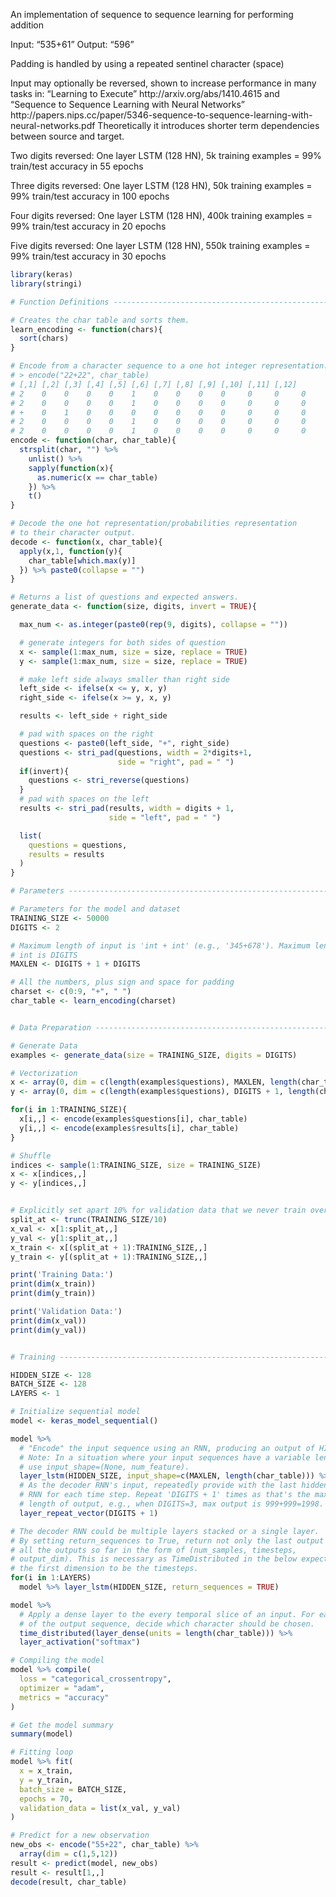 An implementation of sequence to sequence learning for performing addition

Input: "535+61"
Output: "596"

Padding is handled by using a repeated sentinel character (space)

Input may optionally be reversed, shown to increase performance in many tasks in:
"Learning to Execute"
http://arxiv.org/abs/1410.4615
and
"Sequence to Sequence Learning with Neural Networks"
http://papers.nips.cc/paper/5346-sequence-to-sequence-learning-with-neural-networks.pdf
Theoretically it introduces shorter term dependencies between source and target.

Two digits reversed:
 One layer LSTM (128 HN), 5k training examples = 99% train/test accuracy in 55 epochs

Three digits reversed:
 One layer LSTM (128 HN), 50k training examples = 99% train/test accuracy in 100 epochs

Four digits reversed:
 One layer LSTM (128 HN), 400k training examples = 99% train/test accuracy in 20 epochs

Five digits reversed:
 One layer LSTM (128 HN), 550k training examples = 99% train/test accuracy in 30 epochs


```r
library(keras)
library(stringi)

# Function Definitions ----------------------------------------------------

# Creates the char table and sorts them.
learn_encoding <- function(chars){
  sort(chars)
}

# Encode from a character sequence to a one hot integer representation.
# > encode("22+22", char_table)
# [,1] [,2] [,3] [,4] [,5] [,6] [,7] [,8] [,9] [,10] [,11] [,12]
# 2    0    0    0    0    1    0    0    0    0     0     0     0
# 2    0    0    0    0    1    0    0    0    0     0     0     0
# +    0    1    0    0    0    0    0    0    0     0     0     0
# 2    0    0    0    0    1    0    0    0    0     0     0     0
# 2    0    0    0    0    1    0    0    0    0     0     0     0
encode <- function(char, char_table){
  strsplit(char, "") %>%
    unlist() %>%
    sapply(function(x){
      as.numeric(x == char_table)
    }) %>%
    t()
}

# Decode the one hot representation/probabilities representation
# to their character output.
decode <- function(x, char_table){
  apply(x,1, function(y){
    char_table[which.max(y)]
  }) %>% paste0(collapse = "")
}

# Returns a list of questions and expected answers.
generate_data <- function(size, digits, invert = TRUE){

  max_num <- as.integer(paste0(rep(9, digits), collapse = ""))

  # generate integers for both sides of question
  x <- sample(1:max_num, size = size, replace = TRUE)
  y <- sample(1:max_num, size = size, replace = TRUE)

  # make left side always smaller than right side
  left_side <- ifelse(x <= y, x, y)
  right_side <- ifelse(x >= y, x, y)

  results <- left_side + right_side

  # pad with spaces on the right
  questions <- paste0(left_side, "+", right_side)
  questions <- stri_pad(questions, width = 2*digits+1,
                        side = "right", pad = " ")
  if(invert){
    questions <- stri_reverse(questions)
  }
  # pad with spaces on the left
  results <- stri_pad(results, width = digits + 1,
                      side = "left", pad = " ")

  list(
    questions = questions,
    results = results
  )
}

# Parameters --------------------------------------------------------------

# Parameters for the model and dataset
TRAINING_SIZE <- 50000
DIGITS <- 2

# Maximum length of input is 'int + int' (e.g., '345+678'). Maximum length of
# int is DIGITS
MAXLEN <- DIGITS + 1 + DIGITS

# All the numbers, plus sign and space for padding
charset <- c(0:9, "+", " ")
char_table <- learn_encoding(charset)


# Data Preparation --------------------------------------------------------

# Generate Data
examples <- generate_data(size = TRAINING_SIZE, digits = DIGITS)

# Vectorization
x <- array(0, dim = c(length(examples$questions), MAXLEN, length(char_table)))
y <- array(0, dim = c(length(examples$questions), DIGITS + 1, length(char_table)))

for(i in 1:TRAINING_SIZE){
  x[i,,] <- encode(examples$questions[i], char_table)
  y[i,,] <- encode(examples$results[i], char_table)
}

# Shuffle
indices <- sample(1:TRAINING_SIZE, size = TRAINING_SIZE)
x <- x[indices,,]
y <- y[indices,,]


# Explicitly set apart 10% for validation data that we never train over
split_at <- trunc(TRAINING_SIZE/10)
x_val <- x[1:split_at,,]
y_val <- y[1:split_at,,]
x_train <- x[(split_at + 1):TRAINING_SIZE,,]
y_train <- y[(split_at + 1):TRAINING_SIZE,,]

print('Training Data:')
print(dim(x_train))
print(dim(y_train))

print('Validation Data:')
print(dim(x_val))
print(dim(y_val))


# Training ----------------------------------------------------------------

HIDDEN_SIZE <- 128
BATCH_SIZE <- 128
LAYERS <- 1

# Initialize sequential model
model <- keras_model_sequential()

model %>%
  # "Encode" the input sequence using an RNN, producing an output of HIDDEN_SIZE.
  # Note: In a situation where your input sequences have a variable length,
  # use input_shape=(None, num_feature).
  layer_lstm(HIDDEN_SIZE, input_shape=c(MAXLEN, length(char_table))) %>%
  # As the decoder RNN's input, repeatedly provide with the last hidden state of
  # RNN for each time step. Repeat 'DIGITS + 1' times as that's the maximum
  # length of output, e.g., when DIGITS=3, max output is 999+999=1998.
  layer_repeat_vector(DIGITS + 1)

# The decoder RNN could be multiple layers stacked or a single layer.
# By setting return_sequences to True, return not only the last output but
# all the outputs so far in the form of (num_samples, timesteps,
# output_dim). This is necessary as TimeDistributed in the below expects
# the first dimension to be the timesteps.
for(i in 1:LAYERS)
  model %>% layer_lstm(HIDDEN_SIZE, return_sequences = TRUE)

model %>%
  # Apply a dense layer to the every temporal slice of an input. For each of step
  # of the output sequence, decide which character should be chosen.
  time_distributed(layer_dense(units = length(char_table))) %>%
  layer_activation("softmax")

# Compiling the model
model %>% compile(
  loss = "categorical_crossentropy",
  optimizer = "adam",
  metrics = "accuracy"
)

# Get the model summary
summary(model)

# Fitting loop
model %>% fit(
  x = x_train,
  y = y_train,
  batch_size = BATCH_SIZE,
  epochs = 70,
  validation_data = list(x_val, y_val)
)

# Predict for a new observation
new_obs <- encode("55+22", char_table) %>%
  array(dim = c(1,5,12))
result <- predict(model, new_obs)
result <- result[1,,]
decode(result, char_table)
```

